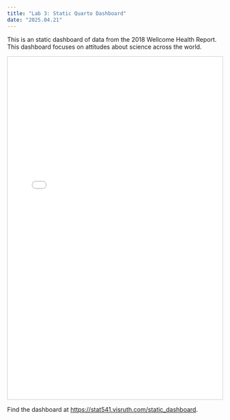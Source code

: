 ---
title: "Lab 3: Static Quarto Dashboard" 
date: "2025.04.21"
---

This is an static dashboard of data from the 2018 Wellcome Health Report. This dashboard focuses on attitudes about science across the world.

<iframe src="../../../static_dashboard.html" width="100%" height="800px" style="border:1px solid #ccc;">
  <p>Your browser does not support iframes. You can view the content <a href="../../../static_dashboard.html">here</a>.</p>
</iframe>


Find the dashboard at <https://stat541.visruth.com/static_dashboard>.
